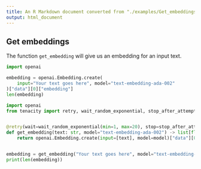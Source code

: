```yaml
---
title: An R Markdown document converted from "./examples/Get_embeddings.ipynb"
output: html_document
---
```


## Get embeddings

The function `get_embedding` will give us an embedding for an input text.

```python
import openai

embedding = openai.Embedding.create(
    input="Your text goes here", model="text-embedding-ada-002"
)["data"][0]["embedding"]
len(embedding)
```

```python
import openai
from tenacity import retry, wait_random_exponential, stop_after_attempt


@retry(wait=wait_random_exponential(min=1, max=20), stop=stop_after_attempt(6))
def get_embedding(text: str, model="text-embedding-ada-002") -> list[float]:
    return openai.Embedding.create(input=[text], model=model)["data"][0]["embedding"]


embedding = get_embedding("Your text goes here", model="text-embedding-ada-002")
print(len(embedding))
```

